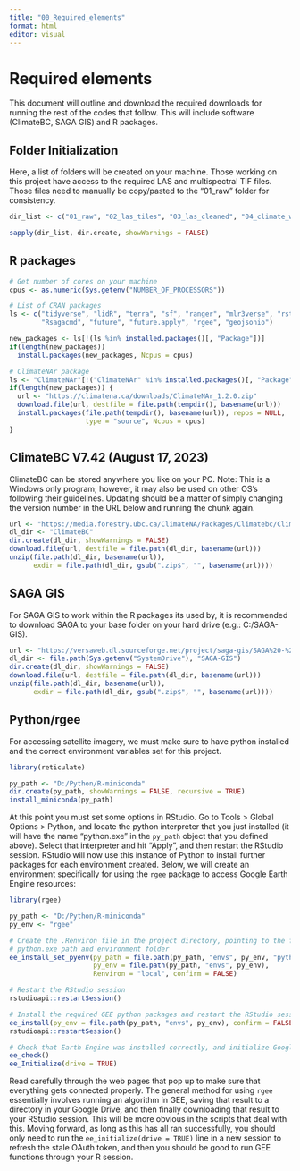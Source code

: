 ```yaml
---
title: "00_Required_elements"
format: html
editor: visual
---
```


# Required elements

This document will outline and download the required downloads for running the rest of the codes that follow. This will include software (ClimateBC, SAGA GIS) and R packages.

## Folder Initialization

Here, a list of folders will be created on your machine. Those working on this project have access to the required LAS and multispectral TIF files. Those files need to manually be copy/pasted to the "01_raw" folder for consistency.

```r
dir_list <- c("01_raw", "02_las_tiles", "03_las_cleaned", "04_climate_wgs84", "05_climate_tif", "06_terrain_sgrd", "07_terrain_tif", "08_multispectral_tif", "09_models_tif")

sapply(dir_list, dir.create, showWarnings = FALSE)

```

## R packages

```r
# Get number of cores on your machine
cpus <- as.numeric(Sys.getenv("NUMBER_OF_PROCESSORS"))

# List of CRAN packages
ls <- c("tidyverse", "lidR", "terra", "sf", "ranger", "mlr3verse", "rstudioapi",
        "Rsagacmd", "future", "future.apply", "rgee", "geojsonio")

new_packages <- ls[!(ls %in% installed.packages()[, "Package"])]
if(length(new_packages)) 
  install.packages(new_packages, Ncpus = cpus)

# ClimateNAr package
ls <- "ClimateNAr"[!("ClimateNAr" %in% installed.packages()[, "Package"])]
if(length(new_packages)) {
  url <- "https://climatena.ca/downloads/ClimateNAr_1.2.0.zip"
  download.file(url, destfile = file.path(tempdir(), basename(url)))
  install.packages(file.path(tempdir(), basename(url)), repos = NULL,
                   type = "source", Ncpus = cpus)
}
```

## ClimateBC V7.42 (August 17, 2023)

ClimateBC can be stored anywhere you like on your PC. Note: This is a Windows only program; however, it may also be used on other OS's following their guidelines. Updating should be a matter of simply changing the version number in the URL below and running the chunk again.

```r

url <- "https://media.forestry.ubc.ca/ClimateNA/Packages/Climatebc/Climatebc_v742.zip"
dl_dir <- "ClimateBC"
dir.create(dl_dir, showWarnings = FALSE)
download.file(url, destfile = file.path(dl_dir, basename(url)))
unzip(file.path(dl_dir, basename(url)),
      exdir = file.path(dl_dir, gsub(".zip$", "", basename(url))))


```

## SAGA GIS

For SAGA GIS to work within the R packages its used by, it is recommended to download SAGA to your base folder on your hard drive (e.g.: C:/SAGA-GIS).

```r
url <- "https://versaweb.dl.sourceforge.net/project/saga-gis/SAGA%20-%209/SAGA%20-%209.2.0/saga-9.2.0_x64.zip"
dl_dir <- file.path(Sys.getenv("SystemDrive"), "SAGA-GIS")
dir.create(dl_dir, showWarnings = FALSE)
download.file(url, destfile = file.path(dl_dir, basename(url)))
unzip(file.path(dl_dir, basename(url)),
      exdir = file.path(dl_dir, gsub(".zip$", "", basename(url))))

```

## Python/rgee

For accessing satellite imagery, we must make sure to have python installed and the correct environment variables set for this project.

```r

library(reticulate)

py_path <- "D:/Python/R-miniconda"
dir.create(py_path, showWarnings = FALSE, recursive = TRUE)
install_miniconda(py_path)

```

At this point you must set some options in RStudio. Go to Tools \> Global Options \> Python, and locate the python interpreter that you just installed (it will have the name "python.exe" in the `py_path` object that you defined above). Select that interpreter and hit "Apply", and then restart the RStudio session. RStudio will now use this instance of Python to install further packages for each environment created. Below, we will create an environment specifically for using the `rgee` package to access Google Earth Engine resources:

```r

library(rgee)

py_path <- "D:/Python/R-miniconda"
py_env <- "rgee"

# Create the .Renviron file in the project directory, pointing to the future
# python.exe path and environment folder
ee_install_set_pyenv(py_path = file.path(py_path, "envs", py_env, "python.exe"),
                     py_env = file.path(py_path, "envs", py_env), 
                     Renviron = "local", confirm = FALSE)

# Restart the RStudio session
rstudioapi::restartSession()

# Install the required GEE python packages and restart the RStudio session
ee_install(py_env = file.path(py_path, "envs", py_env), confirm = FALSE)
rstudioapi::restartSession()

# Check that Earth Engine was installed correctly, and initialize Google Drive
ee_check()
ee_Initialize(drive = TRUE)

```

Read carefully through the web pages that pop up to make sure that everything gets connected properly. The general method for using `rgee` essentially involves running an algorithm in GEE, saving that result to a directory in your Google Drive, and then finally downloading that result to your RStudio session. This will be more obvious in the scripts that deal with this. Moving forward, as long as this has all ran successfully, you should only need to run the `ee_initialize(drive = TRUE)` line in a new session to refresh the stale OAuth token, and then you should be good to run GEE functions through your R session.
